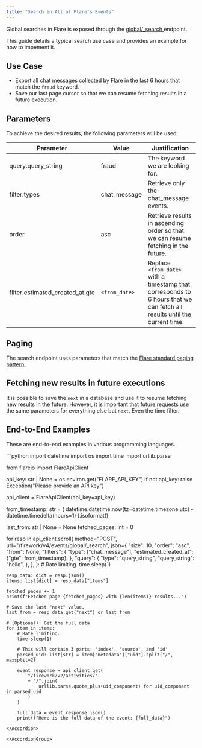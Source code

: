 ```yaml
---
title: "Search in All of Flare's Events"
---
```


Global searches in Flare is exposed through the
[global/_search <Icon icon="code" size={16} />](/api-reference/v4/endpoints/global-search)
endpoint.

This guide details a typical search use case and provides an example for how to impement it.


## Use Case

- Export all chat messages collected by Flare in the last 6 hours that match the `fraud` keyword.
- Save our last page cursor so that we can resume fetching results in a future execution.

## Parameters

To achieve the desired results, the following parameters will be used:

| Parameter | Value | Justification |
| --------- | ----- | ------------- |
| query.query_string | fraud | The keyword we are looking for. |
| filter.types | chat_message | Retrieve only the chat_message events. |
| order | asc | Retrieve results in ascending order so that we can resume fetching in the future. |
| filter.estimated_created_at.gte | `<from_date>` | Replace `<from_date>` with a timestamp that corresponds to 6 hours that we can fetch all results until the current time.


## Paging

The search endpoint uses parameters that match the
[Flare standard paging pattern <Icon icon="book" size={16} />](/concepts/paging).


## Fetching new results in future executions

It is possible to save the `next` in a database and use it to resume fetching new results in the future.
However, it is important that future requests use the same parameters for everything else but `next`. Even the time filter.

## End-to-End Examples

These are end-to-end examples in various programming languages.

<AccordionGroup>

<Accordion title="Python SDK Example">
```python
import datetime
import os
import time
import urllib.parse

from flareio import FlareApiClient


api_key: str | None = os.environ.get("FLARE_API_KEY")
if not api_key:
    raise Exception("Please provide an API key")

api_client = FlareApiClient(api_key=api_key)

from_timestamp: str = (
    datetime.datetime.now(tz=datetime.timezone.utc) - datetime.timedelta(hours=1)
).isoformat()

last_from: str | None = None
fetched_pages: int = 0

for resp in api_client.scroll(
    method="POST",
    url="/firework/v4/events/global/_search",
    json={
        "size": 10,
        "order": "asc",
        "from": None,
        "filters": {
            "type": ["chat_message"],
            "estimated_created_at": {"gte": from_timestamp},
        },
        "query": {
            "type": "query_string",
            "query_string": "hello",
        },
    },
):
    # Rate limiting.
    time.sleep(1)

    resp_data: dict = resp.json()
    items: list[dict] = resp_data["items"]

    fetched_pages += 1
    print(f"Fetched page {fetched_pages} with {len(items)} results...")

    # Save the last "next" value.
    last_from = resp_data.get("next") or last_from

    # (Optional): Get the full data
    for item in items:
        # Rate limiting.
        time.sleep(1)

        # This will contain 3 parts: 'index', 'source', and 'id'
        parsed_uid: list[str] = item["metadata"]["uid"].split("/", maxsplit=2)

        event_response = api_client.get(
            "/firework/v2/activities/"
            + "/".join(
                urllib.parse.quote_plus(uid_component) for uid_component in parsed_uid
            )
        )

        full_data = event_response.json()
        print(f"Here is the full data of the event: {full_data}")
```
</Accordion>

</AccordionGroup>
